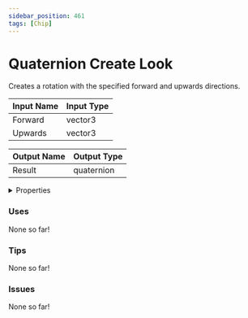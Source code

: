 ```yaml
---
sidebar_position: 461
tags: [Chip]
---
```


# Quaternion Create Look

Creates a rotation with the specified forward and upwards directions.




<EsbSvg />

| Input Name | Input Type |
|-----------|-----------|
| Forward | vector3 |
| Upwards | vector3 |

| Output Name | Output Type |
|-----------|-----------|
| Result | quaternion |


<details>
  <summary>Properties</summary>
  <div>
    <div>
    <table>
      <thead>
        <tr>
          <th>Is beta required?</th>
          <th>❌</th>
        </tr>
        <tr>
          <th>Is this chip a trolling risk?</th>
          <th>❌</th>
        </tr>
        <tr>
          <th>Chip UUID</th>
          <th>b28f369d-6758-4afc-80e2-8f09ea1df125</th>
        </tr>
      </thead>
    </table>
    </div>
  </div>
</details>

### Uses

None so far!

### Tips

None so far!

### Issues

None so far!